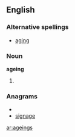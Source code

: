 ==English==
===Alternative spellings===
*[[aging]]

===Noun===
'''ageing'''
#{{British}} {{plural of|[[ageing]]}}

===Anagrams===
* {{alphagram|aeggins}}
* [[signage#English|signage]]


[[ar:ageings]]